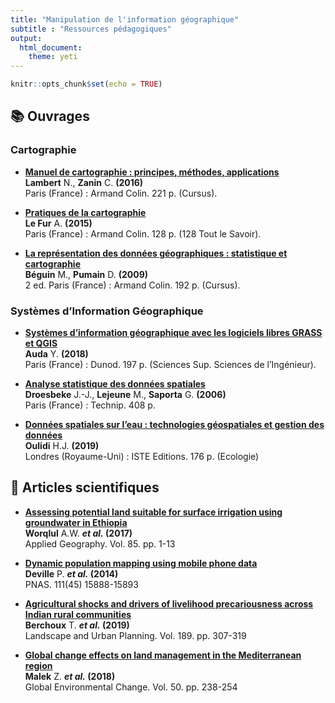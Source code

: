 ```yaml
---
title: "Manipulation de l'information géographique"
subtitle : "Ressources pédagogiques"
output: 
  html_document: 
    theme: yeti
---
```


```r
knitr::opts_chunk$set(echo = TRUE)
```

## 📚 Ouvrages

### Cartographie 

- [**Manuel de cartographie : principes, méthodes, applications**](https://www.iamm.ciheam.org/ress_doc/opac_css/index.php?lvl=notice_display&id=37163) <br>
**Lambert** N., **Zanin** C. **(2016)** <br>
Paris (France) : Armand Colin. 221 p. (Cursus).

- [**Pratiques de la cartographie**](https://www.iamm.ciheam.org/ress_doc/opac_css/index.php?lvl=notice_display&id=37656) <br>
**Le Fur** A. **(2015)** <br>
Paris (France) : Armand Colin. 128 p. (128 Tout le Savoir).

- [**La représentation des données géographiques : statistique et cartographie**](https://www.iamm.ciheam.org/ress_doc/opac_css/index.php?lvl=notice_display&id=28424) <br>
**Béguin** M., **Pumain** D. **(2009)** <br>
2 ed. Paris (France) : Armand Colin. 192 p. (Cursus). 

### Systèmes d'Information Géographique

- [**Systèmes d'information géographique avec les logiciels libres GRASS et QGIS**](https://www.iamm.ciheam.org/ress_doc/opac_css/index.php?lvl=notice_display&id=39324) <br>
**Auda** Y. **(2018)** <br>
Paris (France) : Dunod. 197 p. (Sciences Sup. Sciences de l'Ingénieur). 

- [**Analyse statistique des données spatiales**](https://www.iamm.ciheam.org/ress_doc/opac_css/index.php?lvl=notice_display&id=23585) <br>
**Droesbeke** J.-J., **Lejeune** M., **Saporta** G. **(2006)** <br>
Paris (France) : Technip. 408 p.

- [**Données spatiales sur l'eau : technologies géospatiales et gestion des données**](https://www.iamm.ciheam.org/ress_doc/opac_css/index.php?lvl=notice_display&id=40498) <br>
**Oulidi** H.J. **(2019)** <br>
Londres (Royaume-Uni) : ISTE Editions. 176 p. (Ecologie)

## 📄 Articles scientifiques
- [**Assessing potential land suitable for surface irrigation using groundwater in Ethiopia**](https://www.sciencedirect.com/science/article/pii/S0143622816306269) <br>
**Worqlul** A.W. **_et al._ (2017)** <br>
Applied Geography. Vol. 85. pp. 1-13

- [**Dynamic population mapping using mobile phone data**](https://www.pnas.org/content/111/45/15888) <br>
**Deville** P. **_et al._ (2014)** <br>
PNAS. 111(45) 15888-15893

- [**Agricultural shocks and drivers of livelihood precariousness across Indian rural communities**](https://www.sciencedirect.com/science/article/pii/S0169204618305255) <br>
**Berchoux** T. **_et al._ (2019)** <br>
Landscape and Urban Planning. Vol. 189. pp. 307-319

- [**Global change effects on land management in the Mediterranean region**](https://www.sciencedirect.com/science/article/abs/pii/S0959378017305046) <br>
**Malek** Z. **_et al._ (2018)** <br>
Global Environmental Change. Vol. 50. pp. 238-254
